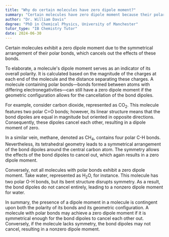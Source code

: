 ```yaml
---
title: "Why do certain molecules have zero dipole moment?"
summary: "Certain molecules have zero dipole moment because their polar bonds are arranged symmetrically, cancelling out each other's effects."
author: "Dr. William Davis"
degree: "PhD in Chemical Physics, University of Manchester"
tutor_type: "IB Chemistry Tutor"
date: 2024-06-30
---
```


Certain molecules exhibit a zero dipole moment due to the symmetrical arrangement of their polar bonds, which cancels out the effects of these bonds.

To elaborate, a molecule's dipole moment serves as an indicator of its overall polarity. It is calculated based on the magnitude of the charges at each end of the molecule and the distance separating these charges. A molecule containing polar bonds—bonds formed between atoms with differing electronegativities—can still have a zero dipole moment if the geometric configuration allows for the cancellation of the bond dipoles.

For example, consider carbon dioxide, represented as $\text{CO}_2$. This molecule features two polar C=O bonds; however, its linear structure means that the bond dipoles are equal in magnitude but oriented in opposite directions. Consequently, these dipoles cancel each other, resulting in a dipole moment of zero.

In a similar vein, methane, denoted as $\text{CH}_4$, contains four polar C-H bonds. Nevertheless, its tetrahedral geometry leads to a symmetrical arrangement of the bond dipoles around the central carbon atom. The symmetry allows the effects of the bond dipoles to cancel out, which again results in a zero dipole moment.

Conversely, not all molecules with polar bonds exhibit a zero dipole moment. Take water, represented as $\text{H}_2\text{O}$, for instance. This molecule has two polar O-H bonds, but its bent structure disrupts symmetry. As a result, the bond dipoles do not cancel entirely, leading to a nonzero dipole moment for water.

In summary, the presence of a dipole moment in a molecule is contingent upon both the polarity of its bonds and its geometric configuration. A molecule with polar bonds may achieve a zero dipole moment if it is symmetrical enough for the bond dipoles to cancel each other out. Conversely, if the molecule lacks symmetry, the bond dipoles may not cancel, resulting in a nonzero dipole moment.
    